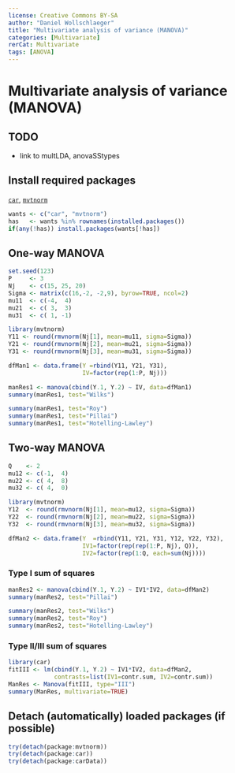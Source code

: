 ---
license: Creative Commons BY-SA
author: "Daniel Wollschlaeger"
title: "Multivariate analysis of variance (MANOVA)"
categories: [Multivariate]
rerCat: Multivariate
tags: [ANOVA]
---

Multivariate analysis of variance (MANOVA)
=========================

TODO
-------------------------

 - link to multLDA, anovaSStypes

Install required packages
-------------------------

[`car`](https://cran.r-project.org/package=car), [`mvtnorm`](https://cran.r-project.org/package=mvtnorm)

```{r}
wants <- c("car", "mvtnorm")
has   <- wants %in% rownames(installed.packages())
if(any(!has)) install.packages(wants[!has])
```

One-way MANOVA
-------------------------
    
```{r}
set.seed(123)
P     <- 3
Nj    <- c(15, 25, 20)
Sigma <- matrix(c(16,-2, -2,9), byrow=TRUE, ncol=2)
mu11  <- c(-4,  4)
mu21  <- c( 3,  3)
mu31  <- c( 1, -1)

library(mvtnorm)
Y11 <- round(rmvnorm(Nj[1], mean=mu11, sigma=Sigma))
Y21 <- round(rmvnorm(Nj[2], mean=mu21, sigma=Sigma))
Y31 <- round(rmvnorm(Nj[3], mean=mu31, sigma=Sigma))

dfMan1 <- data.frame(Y =rbind(Y11, Y21, Y31),
                     IV=factor(rep(1:P, Nj)))
```

```{r}
manRes1 <- manova(cbind(Y.1, Y.2) ~ IV, data=dfMan1)
summary(manRes1, test="Wilks")
```

```{r results='hide'}
summary(manRes1, test="Roy")
summary(manRes1, test="Pillai")
summary(manRes1, test="Hotelling-Lawley")
```

Two-way MANOVA
-------------------------

```{r}
Q    <- 2
mu12 <- c(-1,  4)
mu22 <- c( 4,  8)
mu32 <- c( 4,  0)

library(mvtnorm)
Y12  <- round(rmvnorm(Nj[1], mean=mu12, sigma=Sigma))
Y22  <- round(rmvnorm(Nj[2], mean=mu22, sigma=Sigma))
Y32  <- round(rmvnorm(Nj[3], mean=mu32, sigma=Sigma))

dfMan2 <- data.frame(Y  =rbind(Y11, Y21, Y31, Y12, Y22, Y32),
                     IV1=factor(rep(rep(1:P, Nj), Q)),
                     IV2=factor(rep(1:Q, each=sum(Nj))))
```

### Type I sum of squares

```{r}
manRes2 <- manova(cbind(Y.1, Y.2) ~ IV1*IV2, data=dfMan2)
summary(manRes2, test="Pillai")
```

```{r results='hide'}
summary(manRes2, test="Wilks")
summary(manRes2, test="Roy")
summary(manRes2, test="Hotelling-Lawley")
```

### Type II/III sum of squares

```{r}
library(car)
fitIII <- lm(cbind(Y.1, Y.2) ~ IV1*IV2, data=dfMan2,
             contrasts=list(IV1=contr.sum, IV2=contr.sum))
ManRes <- Manova(fitIII, type="III")
summary(ManRes, multivariate=TRUE)
```

Detach (automatically) loaded packages (if possible)
-------------------------

```{r}
try(detach(package:mvtnorm))
try(detach(package:car))
try(detach(package:carData))
```
